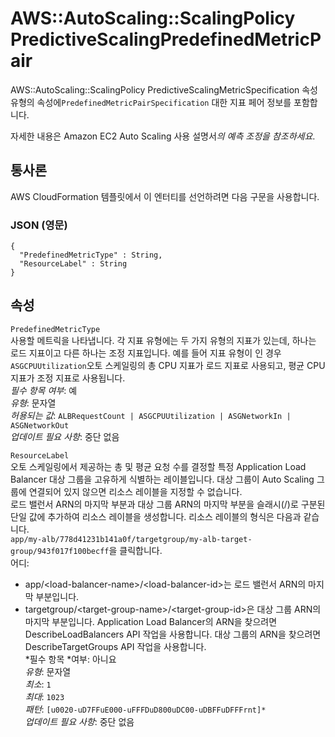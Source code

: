 # AWS::AutoScaling::ScalingPolicy PredictiveScalingPredefinedMetricPair

AWS::AutoScaling::ScalingPolicy PredictiveScalingMetricSpecification 속성 유형의 속성에`PredefinedMetricPairSpecification` 대한 지표 페어 정보를 포함합니다.

자세한 내용은 Amazon EC2 Auto Scaling 사용 설명서*의 예측 조정을 참조하세요*.

## 통사론

AWS CloudFormation 템플릿에서 이 엔터티를 선언하려면 다음 구문을 사용합니다.

### JSON (영문)

```
{
  "PredefinedMetricType" : String,
  "ResourceLabel" : String
}
```

## 속성

`PredefinedMetricType`  
사용할 메트릭을 나타냅니다. 각 지표 유형에는 두 가지 유형의 지표가 있는데, 하나는 로드 지표이고 다른 하나는 조정 지표입니다. 예를 들어 지표 유형이 인 경우 `ASGCPUUtilization`오토 스케일링의 총 CPU 지표가 로드 지표로 사용되고, 평균 CPU 지표가 조정 지표로 사용됩니다.  
_필수 항목 여부_: 예  
_유형_: 문자열  
_허용되는 값_: `ALBRequestCount | ASGCPUUtilization | ASGNetworkIn | ASGNetworkOut`  
_업데이트 필요 사항_: 중단 없음

`ResourceLabel`  
오토 스케일링에서 제공하는 총 및 평균 요청 수를 결정할 특정 Application Load Balancer 대상 그룹을 고유하게 식별하는 레이블입니다. 대상 그룹이 Auto Scaling 그룹에 연결되어 있지 않으면 리소스 레이블을 지정할 수 없습니다.  
로드 밸런서 ARN의 마지막 부분과 대상 그룹 ARN의 마지막 부분을 슬래시(/)로 구분된 단일 값에 추가하여 리소스 레이블을 생성합니다. 리소스 레이블의 형식은 다음과 같습니다.  
 `app/my-alb/778d41231b141a0f/targetgroup/my-alb-target-group/943f017f100becff`을 클릭합니다.  
어디:

- app/&lt;load-balancer-name>/&lt;load-balancer-id>는 로드 밸런서 ARN의 마지막 부분입니다.
- targetgroup/&lt;target-group-name>/&lt;target-group-id>은 대상 그룹 ARN의 마지막 부분입니다.
  Application Load Balancer의 ARN을 찾으려면 DescribeLoadBalancers API 작업을 사용합니다. 대상 그룹의 ARN을 찾으려면 DescribeTargetGroups API 작업을 사용합니다.  
  *필수 항목 *여부: 아니요  
  _유형_: 문자열  
  _최소_: `1`  
  _최대_: `1023`  
  _패턴_: `[u0020-uD7FFuE000-uFFFDuD800uDC00-uDBFFuDFFFrnt]*`  
  _업데이트 필요 사항_: 중단 없음
